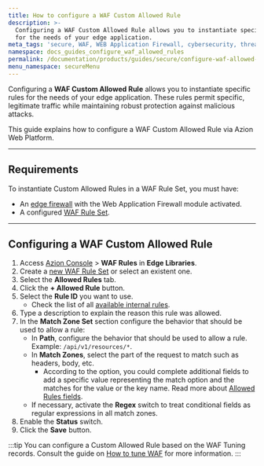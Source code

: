 ```yaml
---
title: How to configure a WAF Custom Allowed Rule
description: >-
  Configuring a WAF Custom Allowed Rule allows you to instantiate specific rules
  for the needs of your edge application.
meta_tags: 'secure, WAF, WEB Application Firewall, cybersecurity, threats'
namespace: docs_guides_configure_waf_allowed_rules
permalink: /documentation/products/guides/secure/configure-waf-allowed-rules/
menu_namespace: secureMenu
---
```




Configuring a **WAF Custom Allowed Rule** allows you to instantiate specific rules for the needs of your edge application. These rules permit specific, legitimate traffic while maintaining robust protection against malicious attacks.

This guide explains how to configure a WAF Custom Allowed Rule via Azion Web Platform.

<LinkButton link="/en/documentation/products/secure/edge-firewall/web-application-firewall/custom-allowed-rules/" text="go to Custom Allowed Rules reference" severity="secondary" />

---

## Requirements

To instantiate Custom Allowed Rules in a WAF Rule Set, you must have:

- An [edge firewall](/en/documentation/products/guides/secure/edge-firewall-configure-main-settings/) with the Web Application Firewall module activated.
- A configured [WAF Rule Set](/en/documentation/products/guides/secure/create-waf-rule-set/).

---

## Configuring a WAF Custom Allowed Rule

1. Access [Azion Console](/en/documentation/products/guides/how-to-access-azion-console/) > **WAF Rules** in **Edge Libraries**.
2. Create a [new WAF Rule Set](/en/documentation/products/secure/edge-firewall/web-application-firewall/rules-set/) or select an existent one.
3. Select the **Allowed Rules** tab.
4. Click the **+ Allowed Rule** button. 
5. Select the **Rule ID** you want to use.
    - Check the list of all [available internal rules](/en/documentation/products/secure/edge-firewall/web-application-firewall/rules-set/).
6. Type a description to explain the reason this rule was allowed.
7. In the **Match Zone Set** section configure the behavior that should be used to allow a rule:
    - In **Path**, configure the behavior that should be used to allow a rule. Example: `/api/v1/resources/*`.
    - In **Match Zones**, select the part of the request to match such as headers, body, etc.
        - According to the option, you could complete additional fields to add a specific value representing the match option and the matches for the value or the key name. Read more about [Allowed Rules fields](/en/documentation/products/secure/edge-firewall/web-application-firewall/#allowed-rules).
    - If necessary, activate the **Regex** switch to treat conditional fields as regular expressions in all match zones. 
8. Enable the **Status** switch.
9. Click the **Save** button.

:::tip
You can configure a Custom Allowed Rule based on the WAF Tuning records. Consult the guide on [How to tune WAF](/en/documentation/products/guides/secure/tune-waf/) for more information.
:::


